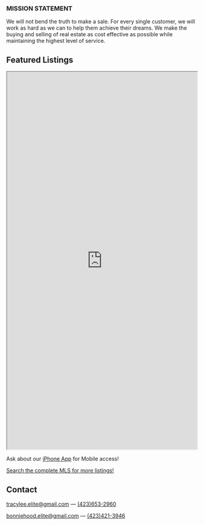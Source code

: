 ﻿
<Banner />

<Container>

<p className="text-center"><h3>MISSION STATEMENT</h3></p>
<p>We will not bend the truth to make a sale. For every single customer, we will work as hard as we can to help them achieve their dreams. We make the buying and selling of real estate as cost effective as possible while maintaining the highest level of service.   
</p>

<div id="mls">
  <h2>Featured Listings</h2>
</div>

<iframe src="https://my.flexmls.com/BonnieHood/search/shared_links/39NZ4/listings" width="100%" height="1000px"></iframe>
<p>Ask about our <a href="https://itunes.apple.com/us/app/flexmls/id1031975953?mt=8">iPhone App</a> for Mobile access!</p>

<p className="text-center">
<a href="http://link.flexmls.com/1ar0mrpozjy9,16 "target="_blank">Search the complete MLS for more listings!</a></p>
<p />

<!--
<Releases releases={props.releases} locale="en-US" />
<ReleasesV2 releases={props.releases} />
-->

<!--
<ShowsV2 shows={props.shows} locale="en-US" />
-->

<!--
<Shows shows={props.shows} />
-->

## Contact

<!--
  The `id="contact"` attribute below is for creating internal anchor link.
  You can remove/change it, but make sure you edit the corresponding link
  in src/gatsby-theme-musician/config/navigation.yml
  See: https://learn.freecodecamp.org/responsive-web-design/basic-html-and-html5/link-to-internal-sections-of-a-page-with-anchor-elements/
-->

<div id="contact" className="text-center">
<p>
<a href="mailto:tracylee.elite@gmail.com">tracylee.elite@gmail.com</a>&nbsp;&mdash;&nbsp;<a href="tel:4236532960">(423)653-2960</a>
</p>
<p>
<a href="mailto:bonniehood.elite@gmail.com">bonniehood.elite@gmail.com</a>&nbsp;&mdash;&nbsp;<a href="tel:4234213946">(423)421-3946</a>
</p>
</div>

</Container>
